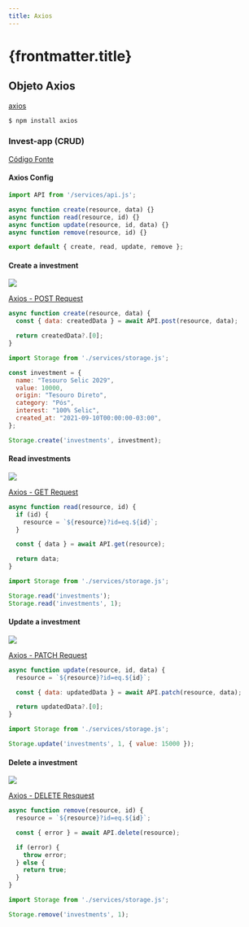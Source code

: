 ```yaml
---
title: Axios
---
```



# {frontmatter.title}

## Objeto Axios

[axios](https://axios-http.com/)

```bash
$ npm install axios
```

<CodePreview src="/codes/package/axios/via-cep/index.js" />

### Invest-app (CRUD)

[Código Fonte](https://github.com/ifpb/pw2/tree/main/public/codes/package/axios/invest-app/)

<CodeTree src="/codes/package/axios/invest-app/" />

#### Axios Config

<CodePreview src="/codes/package/axios/invest-app/js/services/api.js" />

```js title="/codes/package/axios/invest-app/js/services/storage.js"
import API from '/services/api.js';

async function create(resource, data) {}
async function read(resource, id) {}
async function update(resource, id, data) {}
async function remove(resource, id) {}

export default { create, read, update, remove };
```

#### Create a investment

![](/pw2/imgs/package/supabase-api/post-investment.png)

[Axios - POST Request](https://axios-http.com/docs/post_example)

```js  title="/codes/package/axios/invest-app/js/services/storage.js"
async function create(resource, data) {
  const { data: createdData } = await API.post(resource, data);

  return createdData?.[0];
}
```

```js
import Storage from './services/storage.js';

const investment = {
  name: "Tesouro Selic 2029",
  value: 10000,
  origin: "Tesouro Direto",
  category: "Pós",
  interest: "100% Selic",
  created_at: "2021-09-10T00:00:00-03:00",
};

Storage.create('investments', investment);
```

#### Read investments

![](/pw2/imgs/package/supabase-api/get-investments.png)

[Axios - GET Request](https://axios-http.com/docs/example)

```js  title="/codes/package/axios/invest-app/js/services/storage.js"
async function read(resource, id) {
  if (id) {
    resource = `${resource}?id=eq.${id}`;
  }

  const { data } = await API.get(resource);

  return data;
}
```

```js
import Storage from './services/storage.js';

Storage.read('investments');
Storage.read('investments', 1);
```

#### Update a investment

![](/pw2/imgs/package/supabase-api/patch-investment.png)

[Axios - PATCH Request](https://axios-http.com/docs/api_intro)

```js  title="/codes/package/axios/invest-app/js/services/storage.js"
async function update(resource, id, data) {
  resource = `${resource}?id=eq.${id}`;

  const { data: updatedData } = await API.patch(resource, data);

  return updatedData?.[0];
}
```

```js
import Storage from './services/storage.js';

Storage.update('investments', 1, { value: 15000 });
```

#### Delete a investment

![](/pw2/imgs/package/supabase-api/delete-investment.png)

[Axios - DELETE Resquest](https://axios-http.com/docs/api_intro)

```js  title="/codes/package/axios/invest-app/js/services/storage.js"
async function remove(resource, id) {
  resource = `${resource}?id=eq.${id}`;

  const { error } = await API.delete(resource);

  if (error) {
    throw error;
  } else {
    return true;
  }
}
```

```js
import Storage from './services/storage.js';

Storage.remove('investments', 1);
```
